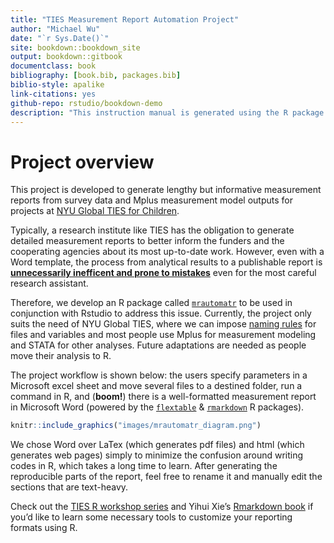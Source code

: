 ```yaml
---
title: "TIES Measurement Report Automation Project"
author: "Michael Wu"
date: "`r Sys.Date()`"
site: bookdown::bookdown_site
output: bookdown::gitbook
documentclass: book
bibliography: [book.bib, packages.bib]
biblio-style: apalike
link-citations: yes
github-repo: rstudio/bookdown-demo
description: "This instruction manual is generated using the R package bookdown. The output format for this example is bookdown::gitbook."
---
```


# Project overview

This project is developed to generate lengthy but informative measurement reports from survey data and Mplus measurement model outputs for projects at [NYU Global TIES for Children](https://steinhardt.nyu.edu/ihdsc/global-ties).

Typically, a research institute like TIES has the obligation to generate detailed measurement reports to better inform the funders and the cooperating agencies about its most up-to-date work. However, even with a Word template, the process from analytical results to a publishable report is [**unnecessarily inefficent and prone to mistakes**]{.ul} even for the most careful research assistant.

Therefore, we develop an R package called [`mrautomatr`](https://github.com/nyuglobalties/mrautomatr) to be used in conjunction with Rstudio to address this issue. Currently, the project only suits the need of NYU Global TIES, where we can impose [naming rules](https://nyu.box.com/s/ate5l7wmw164u7xjg3g8x1vrfhwnt0ax) for files and variables and most people use Mplus for measurement modeling and STATA for other analyses. Future adaptations are needed as people move their analysis to R.

The project workflow is shown below: the users specify parameters in a Microsoft excel sheet and move several files to a destined folder, run a command in R, and (**boom!**) there is a well-formatted measurement report in Microsoft Word (powered by the [`flextable`](https://davidgohel.github.io/flextable/) & [`rmarkdown`](https://bookdown.org/yihui/rmarkdown/) R packages).

```r
knitr::include_graphics("images/mrautomatr_diagram.png")
```


We chose Word over LaTex (which generates pdf files) and html (which generates web pages) simply to minimize the confusion around writing codes in R, which takes a long time to learn. After generating the reproducible parts of the report, feel free to rename it and manually edit the sections that are text-heavy.

Check out the [TIES R workshop series](https://github.com/nyuglobalties/workshops) and Yihui Xie's [Rmarkdown book](https://bookdown.org/yihui/rmarkdown/) if you'd like to learn some necessary tools to customize your reporting formats using R.
